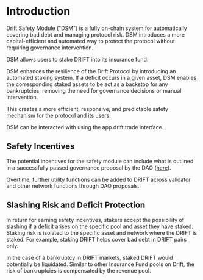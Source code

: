 # Introduction

Drift Safety Module ("DSM") is a fully on-chain system for automatically covering bad debt and managing protocol risk. DSM introduces a more capital-efficient and automated way to protect the protocol without requiring governance intervention.

DSM allows users to stake DRIFT into its insurance fund.

DSM enhances the resilience of the Drift Protocol by introducing an automated staking system. If a deficit occurs in a given asset, DSM enables the corresponding staked assets to be act as a backstop for any bankruptcies, removing the need for governance decisions or manual intervention.

This creates a more efficient, responsive, and predictable safety mechanism for the protocol and its users.

DSM can be interacted with using the app.drift.trade interface.

## Safety Incentives

The potential incentives for the safety module can include what is outlined in a successfully passed governance proposal by the DAO ([here](https://driftgov.discourse.group/t/launch-drift-staking-vault-fee-discounts-for-drift-stakers/12)).

Overtime, further utility functions can be added to DRIFT across validator and other network functions through DAO proposals.

## Slashing Risk and Deficit Protection

In return for earning safety incentives, stakers accept the possibility of slashing if a deficit arises on the specific pool and asset they have staked. Staking risk is isolated to the specific asset and network where the DRIFT is staked. For example, staking DRIFT helps cover bad debt in DRIFT pairs only.

In the case of a bankruptcy in DRIFT markets, staked DRIFT would potentially be liquidated. Similar to other Insurance Fund pools on Drift, the risk of bankruptcies is compensated by the revenue pool.
